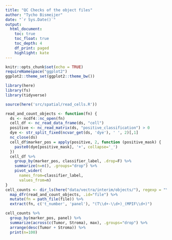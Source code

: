 ```yaml
---
title: "QC Checks of the object files"
author: "Tycho Bismeijer"
date: "`r Sys.Date()`"
output: 
  html_document:
    toc: true
    toc_float: true
    toc_depth: 4
    df_print: paged
    highlight: kate
---
```


```r
knitr::opts_chunk$set(echo = TRUE)
requireNamespace("ggplot2")
ggplot2::theme_set(ggplot2::theme_bw())
```

```r
library(here)
library(fs)
library(tidyverse)

source(here('src/spatial/read_cells.R'))
```

```r
read_and_count_objects <- function(fn) {
  ds <- ncdf4::nc_open(fn)
  cell_df <- nc_read_data_frame(ds, "cell")
  positive <- nc_read_matrix(ds, "positive_classification") > 0
  dye <- str_split_fixed(ncvar_get(ds, 'dye'), ' ', 2)[,1]
  nc_close(ds)
  cell_df$marker_pos = apply(positive, 2, function (positive_mask) {
    paste0(dye[positive_mask], '+', collapse='_')
  })
  cell_df %>%
    group_by(marker_pos, classifier_label, .drop=F) %>%
    summarize(n=n(), .groups="drop") %>%
    pivot_wider(
      names_from=classifier_label,
      values_from=n)
}
cell_counts <- dir_ls(here("data/vectra/interim/objects/"), regexp = "\\.nc") %>%
  map_dfr(read_and_count_objects, .id="file") %>%
  mutate(fn = path_file(file)) %>%
  extract(fn, c('t_number', 'panel'), "(T\\d+-\\d+)_(MPIF\\d+)")
```

```r
cell_counts %>%
  group_by(marker_pos, panel) %>%
  summarize(across(c(Tumor, Stroma), max), .groups="drop") %>%
  arrange(desc(Tumor + Stroma)) %>%
  print(n=100)
```
